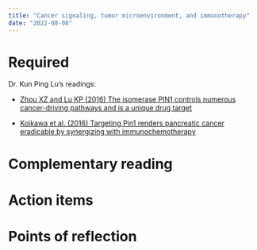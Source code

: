 ```yaml
---
title: "Cancer signaling, tumor microenvironment, and immunotherapy"
date: "2022-08-08"
---
```




# Required

Dr. Kun Ping Lu's readings:

- [Zhou XZ and Lu KP (2016) The isomerase PIN1 controls numerous cancer-driving pathways  and is a unique drug target](https://www.nature.com/articles/nrc.2016.49)


- [Koikawa et al. (2016) Targeting Pin1 renders pancreatic cancer eradicable by synergizing with immunochemotherapy](https://www.cell.com/cell/fulltext/S0092-8674(21)00879-5?_returnURL=https%3A%2F%2Flinkinghub.elsevier.com%2Fretrieve%2Fpii%2FS0092867421008795%3Fshowall%3Dtrue)

# Complementary reading


# Action items  



# Points of reflection

